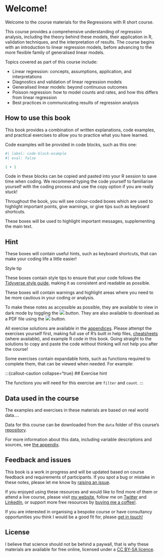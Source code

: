 # Welcome! {.unnumbered}

Welcome to the course materials for the Regressions with R short course. 

This course provides a comprehensive understanding of regression analysis, including the theory behind these models, their application in R, validation techniques, and the interpretation of results. The course begins with an introduction to linear regression models, before advancing to the more flexible family of generalised linear models.


Topics covered as part of this course include:

- Linear regression: concepts, assumptions, application, and interpretations
- Diagnostics and validation of linear regression models
- Generalised linear models: beyond continuous outcomes
- Poisson regression: how to model counts and rates, and how this differs from linear regression
- Best practices in communicating results of regression analysis


## How to use this book
This book provides a combination of written explanations, code examples, and practical exercises to allow you to practice what you have learned. 

Code examples will be provided in code blocks, such as this one:

```r
#| label: code-block-example
#| eval: false

1 + 1
```

Code in these blocks can be copied and pasted into your R session to save time when coding. We recommend typing the code yourself to familiarise yourself with the coding process and use the copy option if you are really stuck! 

Throughout the book, you will see colour-coded boxes which are used to highlight important points, give warnings, or give tips such as keyboard shortcuts.

:::{.callout-note}
These boxes will be used to highlight important messages, supplementing the main text.
:::

:::{.callout-tip}
## Hint

These boxes will contain useful hints, such as keyboard shortcuts, that can make your coding life a little easier!
:::

:::{.stylebox}

::::{.stylebox-header}
:::::{.stylebox-icon}
:::::
Style tip
::::

::::{.stylebox-body}
These boxes contain style tips to ensure that your code follows the [Tidyverse style guide](https://style.tidyverse.org/), making it as consistent and readable as possible.
::::

:::

:::{.callout-warning}
These boxes will contain warnings and highlight areas where you need to be more cautious in your coding or analysis.
:::

To make these notes as accessible as possible, they are available to view in dark mode by toggling the ![](images/dark_mode.png) button. They are also available to download as a PDF file using the ![](images/pdf.png) button.

All exercise solutions are available in the [appendices](exercise_solutions.qmd). Please attempt the exercises yourself first, making full use of R's built in help files, [cheatsheets](https://posit.co/resources/cheatsheets/) (where available), and example R code in this book. Going straight to the solutions to copy and paste the code without thinking will not help you after the course!

Some exercises contain expandable hints, such as functions required to complete them, that can be viewed when needed. For example:

:::{callout-caution collapse="true}
## Exercise hint

The functions you will need for this exercise are `filter` and `count`. 
:::

## Data used in the course
The examples and exercises in these materials are based on real world data....

Data for this course can be downloaded from the `data` folder of this course's [repository](https://github.com/sophie-a-lee/regression_course).

For more information about this data, including variable descriptions and sources, see [the appendix](data_description.qmd).

## Feedback and issues
This book is a work in progress and will be updated based on course feedback and requirements of participants. If you spot a bug or mistake in these notes, please let me know by [raising an issue](https://github.com/sophie-a-lee/regression_course/issues).

If you enjoyed using these resources and would like to find more of them or attend a live course, please visit [my website](https://scubed.rbind.io/), follow me on [Twitter](https://x.com/SophieStats10) and [LinkedIn](https://www.linkedin.com/in/sophie-a-lee/), or support more free resources by [buying me a coffee!](https://buymeacoffee.com/sophie_a_lee).

If you are interested in organising a bespoke course or have consultancy opportunities you think I would be a good fit for, please [get in touch!](https://scubed.rbind.io/contact/)

## License
I believe that science should not be behind a paywall, that is why these materials are available for free online, licensed under a [CC BY-SA licence](https://creativecommons.org/licenses/by-sa/4.0/).